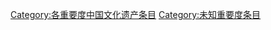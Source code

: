{{Wikipedia category}}
{{emptycat}}
{{catmore1|[[Wikipedia:中国文化遗产专题|Wikipedia:中国文化遗产专题]]}}
{{Articles by Importance| topic=中国文化遗产 | importance= }}
{{Articles by Quality|topic=中国文化遗产 |quality=}}
{{CategoryTOC}}

[[Category:各重要度中国文化遗产条目|Category:各重要度中国文化遗产条目]]
[[Category:未知重要度条目|Category:未知重要度条目]]